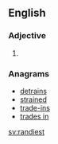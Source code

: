 ==English==

===Adjective===
{{head|en|adjective superlative form}}

# {{en-superlative of|randy}}

===Anagrams===
* [[detrains#English|detrains]]
* [[strained#English|strained]]
* [[trade-ins#English|trade-ins]]
* [[trades in#English|trades in]]

[[sv:randiest]]